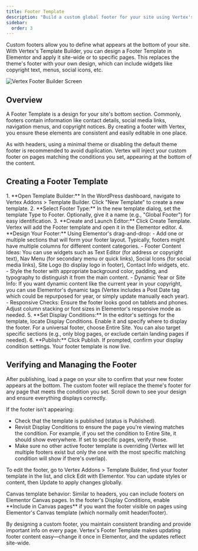 ```yaml
---
title: Footer Template
description: "Build a custom global footer for your site using Vertex's Template Builder."
sidebar:
  order: 3
---
```


Custom footers allow you to define what appears at the bottom of your site. With Vertex's Template Builder, you can design a Footer Template in Elementor and apply it site-wide or to specific pages. This replaces the theme's footer with your own design, which can include widgets like copyright text, menus, social icons, etc.

![Vertex Footer Builder Screen](https://cdn.webilia.com/u/d/2025/08/vertex-footer-builder.png)

## Overview

A Footer Template is a design for your site's bottom section. Commonly, footers contain information like contact details, social media links, navigation menus, and copyright notices. By creating a footer with Vertex, you ensure these elements are consistent and easily editable in one place.

<Aside type="tip">As with headers, using a minimal theme or disabling the default theme footer is recommended to avoid duplication. Vertex will inject your custom footer on pages matching the conditions you set, appearing at the bottom of the content.</Aside>

## Creating a Footer Template
<Steps>
1. **Open Template Builder:** In the WordPress dashboard, navigate to Vertex Addons > Template Builder. Click "New Template" to create a new template.
2. **Select Footer Type:** In the new template dialog, set the template Type to Footer. Optionally, give it a name (e.g., "Global Footer") for easy identification.
3. **Create and Launch Editor:** Click Create Template. Vertex will add the Footer template and open it in the Elementor editor.
4. **Design Your Footer:** Using Elementor's drag-and-drop:
   - Add one or multiple sections that will form your footer layout. Typically, footers might have multiple columns for different content categories.
   - Footer Content Ideas: You can use widgets such as Text Editor (for address or copyright text), Nav Menu (for secondary menu or quick links), Social Icons (for social media links), Site Logo (to display logo in footer), Contact Info widgets, etc.
   - Style the footer with appropriate background color, padding, and typography to distinguish it from the main content.
   - Dynamic Year or Site Info: If you want dynamic content like the current year in your copyright, you can use Elementor's dynamic tags (Vertex includes a Post Date tag which could be repurposed for year, or simply update manually each year).
   - Responsive Checks: Ensure the footer looks good on tablets and phones. Adjust column stacking or font sizes in Elementor's responsive mode as needed.
5. **Set Display Conditions:** In the editor's settings for the template, locate Display Conditions. Enable it and specify where to display the footer. For a universal footer, choose Entire Site. You can also target specific sections (e.g., only blog pages, or exclude certain landing pages if needed).
6. **Publish:** Click Publish. If prompted, confirm your display condition settings. Your footer template is now live.

</Steps>

## Verifying and Managing the Footer

After publishing, load a page on your site to confirm that your new footer appears at the bottom. The custom footer will replace the theme's footer for any page that meets the condition you set. Scroll down to see your design and ensure everything displays correctly.

If the footer isn't appearing:

- Check that the template is published (status is Published).
- Revisit Display Conditions to ensure the page you're viewing matches the condition. For example, if you set the condition to Entire Site, it should show everywhere. If set to specific pages, verify those.
- Make sure no other active footer template is overriding (Vertex will let multiple footers exist but only the one with the most specific matching condition will show if there's overlap).

To edit the footer, go to Vertex Addons > Template Builder, find your footer template in the list, and click Edit with Elementor. You can update styles or content, then Update to apply changes globally.

<Aside type="note">Canvas template behavior: Similar to headers, you can include footers on Elementor Canvas pages. In the footer's Display Conditions, enable **Include in Canvas pages** if you want the footer visible on pages using Elementor's Canvas template (which normally omit header/footer).</Aside>

By designing a custom footer, you maintain consistent branding and provide important info on every page. Vertex's Footer Template makes updating footer content easy—change it once in Elementor, and the updates reflect site-wide.
